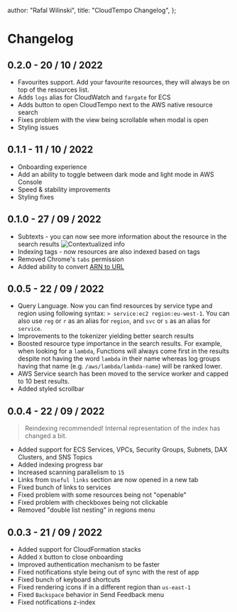 
  author: "Rafal Wilinski",
  title: "CloudTempo Changelog",
};

# Changelog

## 0.2.0 - 20 / 10 / 2022

- Favourites support. Add your favourite resources, they will always be on top of the resources list.
- Adds `logs` alias for CloudWatch and `fargate` for ECS
- Adds button to open CloudTempo next to the AWS native resource search
- Fixes problem with the view being scrollable when modal is open
- Styling issues

## 0.1.1 - 11 / 10 / 2022

- Onboarding experience
- Add an ability to toggle between dark mode and light mode in AWS Console
- Speed & stability improvements
- Styling fixes

## 0.1.0 - 27 / 09 / 2022

- Subtexts - you can now see more information about the resource in the search results
  ![Contextualized info](/contextualized-info.gif)
- Indexing tags - now resources are also indexed based on tags
- Removed Chrome's `tabs` permission
- Added ability to convert [ARN to URL](/blog/arn-complete-guide)

## 0.0.5 - 22 / 09 / 2022

- Query Language. Now you can find resources by service type and region using following syntax: `> service:ec2 region:eu-west-1`. You can also use `reg` or `r` as an alias for `region`, and `svc` or `s` as an alias for `service`.
- Improvements to the tokenizer yielding better search results
- Boosted resource type importance in the search results. For example, when looking for a `lambda`, Functions will always come first in the results despite not having the word `lambda` in their name whereas log groups having that name (e.g. `/aws/lambda/lambda-name`) will be ranked lower.
- AWS Service search has been moved to the service worker and capped to 10 best results.
- Added styled scrollbar

## 0.0.4 - 22 / 09 / 2022

> Reindexing recommended! Internal representation of the index has changed a bit.

- Added support for ECS Services, VPCs, Security Groups, Subnets, DAX Clusters, and SNS Topics
- Added indexing progress bar
- Increased scanning parallelism to `15`
- Links from `Useful links` section are now opened in a new tab
- Fixed bunch of links to services
- Fixed problem with some resources being not "openable"
- Fixed problem with checkboxes being not clickable
- Removed "double list nesting" in regions menu

## 0.0.3 - 21 / 09 / 2022

- Added support for CloudFormation stacks
- Added `X` button to close onboarding
- Improved authentication mechanism to be faster
- Fixed notifications style being out of sync with the rest of app
- Fixed bunch of keyboard shortcuts
- Fixed rendering icons if in a different region than `us-east-1`
- Fixed `Backspace` behavior in Send Feedback menu
- Fixed notifications z-index


